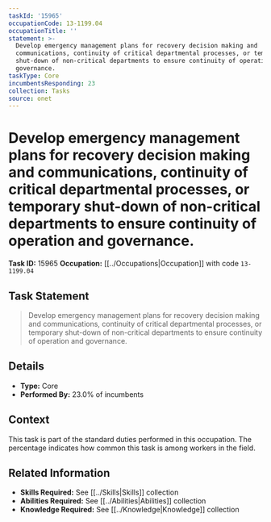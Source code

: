 ```yaml
---
taskId: '15965'
occupationCode: 13-1199.04
occupationTitle: ''
statement: >-
  Develop emergency management plans for recovery decision making and
  communications, continuity of critical departmental processes, or temporary
  shut-down of non-critical departments to ensure continuity of operation and
  governance.
taskType: Core
incumbentsResponding: 23
collection: Tasks
source: onet
---
```

# Develop emergency management plans for recovery decision making and communications, continuity of critical departmental processes, or temporary shut-down of non-critical departments to ensure continuity of operation and governance.

**Task ID:** 15965
**Occupation:** [[../Occupations|Occupation]] with code `13-1199.04`

## Task Statement

> Develop emergency management plans for recovery decision making and communications, continuity of critical departmental processes, or temporary shut-down of non-critical departments to ensure continuity of operation and governance.

## Details

- **Type:** Core
- **Performed By:** 23.0% of incumbents

## Context

This task is part of the standard duties performed in this occupation. The percentage indicates how common this task is among workers in the field.

## Related Information

- **Skills Required:** See [[../Skills|Skills]] collection
- **Abilities Required:** See [[../Abilities|Abilities]] collection
- **Knowledge Required:** See [[../Knowledge|Knowledge]] collection
